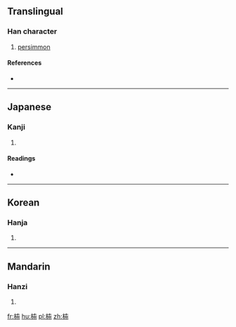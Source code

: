 {{also|柿}}
==Translingual==

===Han character===
{{Han char|rn=75|rad=木|as=05|sn=9|four=|canj=木手中中 (DQLL)}}

# [[persimmon]]

====References====
* {{Han ref|kx=0517.190|dkj=14595|dj=0905.110|hdz=21178.050|uh=67BE|ud=26558}}

----

==Japanese==

===Kanji===
{{ja-kanji|grade=|rs=木05}}

# {{defn|lang=ja|sort=木05}}

====Readings====
* {{ja-readings|on=[[し]] (shi)|kun=[[かき]] (kaki)}}

----

==Korean==

===Hanja===
{{ko-hanja|hangeul=시|eumhun=|rv=si|mr=si|y=si}}

# {{defn|lang=ko|sort=木05}}

----

==Mandarin==

===Hanzi===
{{cmn-hanzi|pin=[[shì]] ([[shi4]])|wg=shih<sup>4</sup>}}

# {{defn|lang=cmn|sort=木05}}

[[fr:枾]]
[[hu:枾]]
[[pl:枾]]
[[zh:枾]]